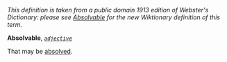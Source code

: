 ''This definition is taken from a public domain 1913 edition of Webster's Dictionary: please see [[Absolvable]] for the new Wiktionary definition of this term.''

'''Absolvable''', ''<code>[[adjective (part of speech)|adjective]]</code>''

That may be [[absolved]].